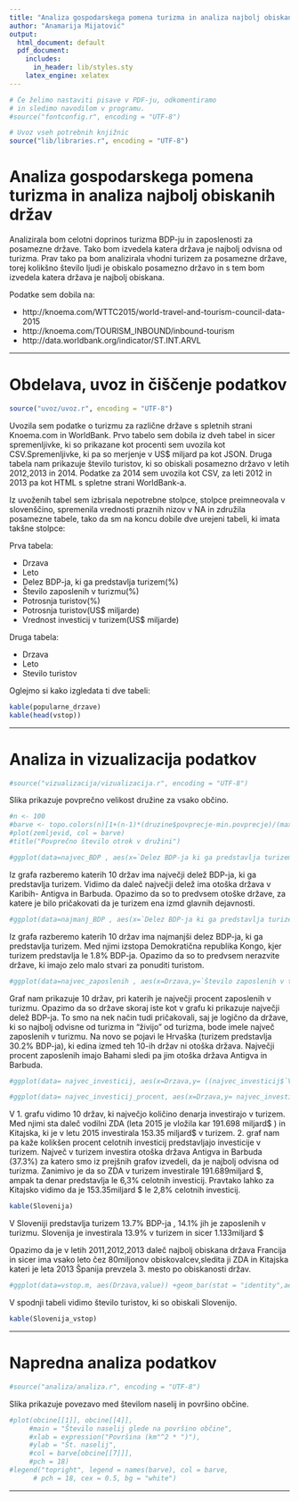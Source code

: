 ```yaml
---
title: "Analiza gospodarskega pomena turizma in analiza najbolj obiskanih držav"
author: "Anamarija Mijatović"
output:
  html_document: default
  pdf_document:
    includes:
      in_header: lib/styles.sty
    latex_engine: xelatex
---
```


```r
# Če želimo nastaviti pisave v PDF-ju, odkomentiramo
# in sledimo navodilom v programu.
#source("fontconfig.r", encoding = "UTF-8")

# Uvoz vseh potrebnih knjižnic
source("lib/libraries.r", encoding = "UTF-8")
```

# Analiza gospodarskega pomena turizma in analiza najbolj obiskanih držav

Analizirala bom celotni doprinos turizma BDP-ju in zaposlenosti za posamezne države. Tako bom izvedela katera država je najbolj odvisna od turizma. Prav tako pa bom analizirala vhodni turizem za posamezne države, torej kolikšno število ljudi je obiskalo posamezno državo in s tem bom izvedela katera država je najbolj obiskana.

Podatke sem dobila na: 

* http://knoema.com/WTTC2015/world-travel-and-tourism-council-data-2015 
* http://knoema.com/TOURISM_INBOUND/inbound-tourism
* http://data.worldbank.org/indicator/ST.INT.ARVL


***

# Obdelava, uvoz in čiščenje podatkov

```r
source("uvoz/uvoz.r", encoding = "UTF-8")
```

Uvozila sem podatke o turizmu za različne države s spletnih strani Knoema.com in WorldBank. 
Prvo tabelo sem dobila iz dveh tabel in sicer spremenljivke, ki so prikazane kot procenti sem uvozila kot CSV.Spremenljivke, ki pa so merjenje v US$ miljard pa kot JSON.
Druga tabela nam prikazuje število turistov, ki so obiskali posamezno državo v letih 2012,2013 in 2014. Podatke za 2014 sem uvozila kot CSV, za leti 2012 in 2013 pa kot HTML s spletne strani WorldBank-a.

Iz uvoženih tabel sem izbrisala nepotrebne stolpce, stolpce preimneovala v slovenščino, spremenila vrednosti praznih nizov v NA in združila posamezne tabele, tako da sm na koncu dobile dve urejeni tabeli, ki imata takšne stolpce:

Prva tabela:

* Drzava
* Leto
* Delez BDP-ja, ki ga predstavlja turizem(%)
* Število zaposlenih v turizmu(%)
* Potrosnja turistov(%)
* Potrosnja turistov(US$ miljarde)
* Vrednost investicij v turizem(US$ miljarde)

Druga tabela:

* Drzava
* Leto
* Stevilo turistov

Oglejmo si kako izgledata ti dve tabeli:

```r
kable(popularne_drzave)
kable(head(vstop))

```



***

# Analiza in vizualizacija podatkov

```r
#source("vizualizacija/vizualizacija.r", encoding = "UTF-8")
```

Slika \ref{fig:zemljevid} prikazuje povprečno velikost družine za vsako občino.

```r
#n <- 100
#barve <- topo.colors(n)[1+(n-1)*(druzine$povprecje-min.povprecje)/(max.povprecje-min.povprecje)]
#plot(zemljevid, col = barve)
#title("Povprečno število otrok v družini")
```


```r
#ggplot(data=najvec_BDP , aes(x=`Delez BDP-ja ki ga predstavlja turizem #(%)`,y=Drzava))+ geom_point(aes(size= `Delez BDP-ja ki ga predstavlja turizem #(%)`),colour="red") +xlab("Drzave") +ylab('Delež BDP-ja ki ga predstavlja turizem')
```

Iz grafa razberemo katerih 10 držav ima največji delež BDP-ja, ki ga predstavlja turizem. Vidimo da daleč največji delež ima otoška država v Karibih- Antigva in Barbuda. Opazimo da so to predvsem otoške države, za katere je bilo pričakovati da je turizem ena izmd glavnih dejavnosti.

```r
#ggplot(data=najmanj_BDP , aes(x=`Delez BDP-ja ki ga predstavlja turizem (%)`,y=Drzava)) + geom_point(aes(colour= `Delez BDP-ja ki ga predstavlja turizem (%)`),size=4)+xlab("Drzave") +ylab('Delež BDP-ja ki ga predstavlja turizem')
```

Iz grafa razberemo katerih 10 držav ima najmanjši delez BDP-ja, ki ga predstavlja turizem. Med njimi izstopa Demokratična republika Kongo, kjer turizem predstavlja le 1.8% BDP-ja. Opazimo da so to predvsem nerazvite države, ki imajo zelo malo stvari za ponuditi turistom.


```r
#ggplot(data=najvec_zaposlenih , aes(x=Drzava,y=`Število zaposlenih v turizmu(%)`))+ geom_bar(stat = "identity",aes(fill=Drzava))+ theme(axis.text.x = element_text(angle = 90, vjust = 0.5, hjust = 1)) +xlab("Drzave") +ylab('Delez zaposlenih v turizmu')
```

Graf nam prikazuje 10 držav, pri katerih je največji procent zaposlenih v turizmu. Opazimo da so države skoraj iste kot v grafu ki prikazuje največji delež BDP-ja. To smo na nek način tudi pričakovali, saj je logično da države, ki so najbolj odvisne od turizma in "živijo" od turizma, bode imele največ zaposlenih v turizmu. Na novo se pojavi le Hrvaška (turizem predstavlja 30.2% BDP-ja), ki edina izmed teh 10-ih držav ni otoška država. Največji procent zaposlenih imajo Bahami sledi pa jim otoška država Antigva in Barbuda. 


```r
#ggplot(data= najvec_investicij, aes(x=Drzava,y= ((najvec_investicij$`Vrednost investicij v turizem (bilion $)`)))) +geom_bar(stat = "identity",aes(fill=`Vrednost investicij v turizem (bilion $)`))+ theme(axis.text.x = element_text(angle = 90, vjust = 0.5, hjust = 1)) +xlab("Drzave") +ylab('Vrednost investicij v turizem (bilion $)')
```


```r
#ggplot(data= najvec_investicij_procent, aes(x=Drzava,y= najvec_investicij_procent$`Delez investicij v turizem (%)`)) +geom_bar(stat = "identity",aes(fill=`Delez investicij v turizem (%)`))+ theme(axis.text.x = element_text(angle = 90, vjust = 0.5, hjust = 1)) +xlab("Drzave") +ylab('Delez investicij v turizem (%)')
```

V 1. grafu vidimo 10 držav, ki največjo količino denarja investirajo v turizem. Med njimi sta daleč vodilni ZDA (leta 2015 je vložila kar 191.698 miljard$ ) in Kitajska, ki je v letu 2015 investirala 153.35 miljard$ v turizem.
2. graf nam pa kaže kolikšen procent celotnih investicij predstavljajo investicije v turizem. Največ v turizem investira otoška država Antigva in Barbuda (37.3%) za katero smo iz prejšnih grafov izvedeli, da je najbolj odvisna od turizma. Zanimivo je da so ZDA v turizem investirale 191.689miljard $, ampak ta denar predstavlja le 6,3% celotnih investicij. Pravtako lahko za Kitajsko vidimo da je 153.35miljard $ le 2,8% celotnih investicij.

```r
kable(Slovenija)
```

V Sloveniji predstavlja turizem 13.7% BDP-ja , 14.1% jih je zaposlenih v turizmu. Slovenija je investirala 13.9% v turizem in sicer 1.133miljard $


Opazimo da je v letih 2011,2012,2013 daleč najbolj obiskana država Francija in sicer ima vsako leto čez 80miljonov obiskovalcev,sledita ji ZDA in Kitajska kateri je leta 2013 Španija prevzela 3. mesto po obiskanosti držav.

```r
#ggplot(data=vstop.m, aes(Drzava,value)) +geom_bar(stat = "identity",aes(fill=variable),position = "dodge") + theme(axis.text.x = element_text(angle = 90, vjust = 0.5, hjust = 1)) +xlab("Drzave") +ylab('Stevilo obiskovalcev')
```


V spodnji tabeli vidimo število turistov, ki so obiskali Slovenijo.

```r
kable(Slovenija_vstop)
```

***

# Napredna analiza podatkov

```r
#source("analiza/analiza.r", encoding = "UTF-8")
```

Slika \ref{fig:graf} prikazuje povezavo med številom naselij in površino občine.

```r
#plot(obcine[[1]], obcine[[4]],
     #main = "Število naselij glede na površino občine",
     #xlab = expression("Površina (km"^2 * ")"),
     #ylab = "Št. naselij",
     #col = barve[obcine[[7]]],
     #pch = 18)
#legend("topright", legend = names(barve), col = barve,
      # pch = 18, cex = 0.5, bg = "white")
```

***
